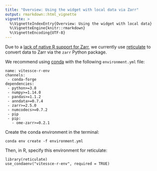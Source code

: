 ```yaml
---
title: "Overview: Using the widget with local data via Zarr"
output: rmarkdown::html_vignette
vignette: >
  %\VignetteIndexEntry{Overview: Using the widget with local data}
  %\VignetteEngine{knitr::rmarkdown}
  %\VignetteEncoding{UTF-8}
---
```


Due to a [lack of native R support for Zarr](./local_data_overview.html), we currently use [reticulate](https://rstudio.github.io/reticulate/) to convert data to Zarr via the ``zarr`` Python package.

We recommend using [conda](https://docs.conda.io/en/latest/) with the following ``environment.yml`` file:
```
name: vitessce-r-env
channels:
 - conda-forge
dependencies:
 - python>=3.8
 - numpy>=1.14.0
 - pandas>=1.1.2
 - anndata>=0.7.4
 - zarr>=2.5.0
 - numcodecs>=0.7.2
 - pip
 - pip:
   - ome-zarr>=0.2.1
```

Create the conda environment in the terminal:
```
conda env create -f environment.yml
```

Then, in R, specify this environment for reticulate:
```
library(reticulate)
use_condaenv("vitessce-r-env", required = TRUE)
```


